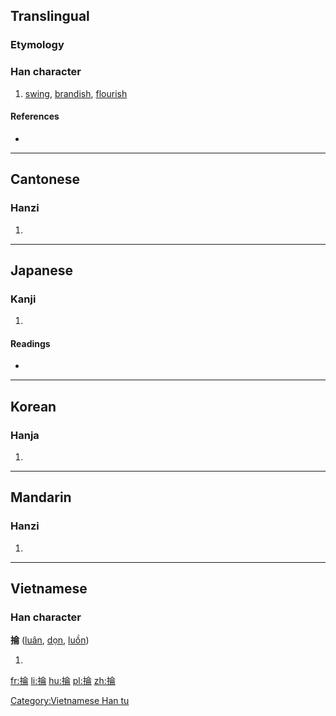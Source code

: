 {{also|抡}}
==Translingual==

===Etymology===
{{Han compound|手|侖|c1=s|c2=p|t1=hand|ls=psc}}

===Han character===
{{Han char|rn=64|rad=手|as=08|sn=11|four=5802<sub>7</sub>|canj=手人一月 (QOMB)}}

# [[swing]], [[brandish]], [[flourish]]

====References====
* {{Han ref|kx=0436.150|dkj=12238|dj=0786.010|hdz=31900.070|uh=6384|ud=25476|bh=B1C1|bd=45505}}

----

==Cantonese==

===Hanzi===
{{yue-hanzi|jyut=|y=leun4|sim=抡}}

# {{defn|lang=yue|sort=手08}}

----

==Japanese==

===Kanji===
{{ja-kanji|grade=|rs=手08}}

# {{defn|lang=ja|sort=手08}}

====Readings====
* {{ja-readings|on=[[ろん]] (ron), [[りん]] (rin)|kun=[[えらぶ]] (erabu)}}

----

==Korean==

===Hanja===
{{ko-hanja|hangeul=[[륜]]>[[윤]]|eumhun=|rv=ryun>yun|mr=ryun>yun|y=lyun>yun}}

# {{defn|lang=ko|sort=手08}}

----

==Mandarin==

===Hanzi===
{{cmn-hanzi|sim=抡|pin=[[lūn]] ([[lun1]]), [[lún]] ([[lun2]])|wg=lun<sup>1</sup>, lun<sup>2</sup>}}

# {{defn|lang=cmn|sort=手08}}

----

==Vietnamese==

===Han character===
'''掄''' ([[luân]], [[dọn]], [[luồn]])

# {{defn|lang=vi}}

[[Category:Vietnamese Han tu]]

[[fr:掄]]
[[li:掄]]
[[hu:掄]]
[[pl:掄]]
[[zh:掄]]
